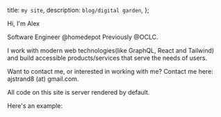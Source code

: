   title: `my site`,
  description: `blog/digital garden`,
};



<InfoTab/>

<Container classCSS="">
<Name>Hi, I'm Alex</Name>

Software Engineer <Underline>@homedepot</Underline> Previously @OCLC.
</Container>

<Container classCSS="">
I work with modern web technologies(like <Underline css={"dark"}>GraphQL</Underline>, React and Tailwind) and build
accessible products/services that serve the needs of users.

Want to contact me, or interested in working with me?
Contact me here: ajstrand8 (at) gmail.com.


<Resume />

All code on this site is server rendered by default.

Here's an example:


<Island componentName="Example" islandTag="span">
  <Example
    buttonText="this button can be clicked"
    text="the button has been clicked"
  />
</Island>


</Container>












